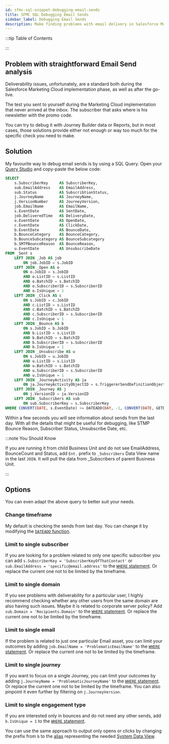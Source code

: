 ```yaml
---
id: sfmc-sql-snippet-debugging-email-sends
title: SFMC SQL Debugging Email Sends
sidebar_label: Debugging Email Sends
description: Make finding problems with email delivery in Salesforce Marketing Cloud great again. SQL with Query Studio to the rescue.
---
```



<LeadText content='Make finding problems with email delivery in Salesforce Marketing Cloud great again. SQL with the Query Studio to the rescue.' />

:::tip Table of Contents

<TOCInline toc={toc} />

:::

## Problem with straightforward Email Send analysis

Deliverability issues, unfortunately, are a standard both during the Salesforce Marketing Cloud implementation phase, as well as after the go-live.

The test you sent to yourself during the Marketing Cloud implementation that never arrived at the inbox. The subscriber that asks where is his newsletter with the promo code.

You can try to debug it with Journey Builder data or Reports, but in most cases, those solutions provide either not enough or way too much for the specific check you need to make.

## Solution

My favourite way to debug email sends is by using a SQL Query. Open your [Query Studio](./sfmc-sql-basics.mdx#query-studio) and copy-paste the below code:

```sql
SELECT
    s.SubscriberKey     AS SubscriberKey,
    sub.EmailAddress    AS EmailAddress,
    sub.Status          AS SubscribtionStatus,
    j.JourneyName       AS JourneyName,
    j.VersionNumber     AS JourneyVersion,
    job.EmailName       AS EmailName,
    s.EventDate         AS SentDate,
    job.DeliveredTime   AS DeliveryDate,
    o.EventDate         AS OpenDate,
    c.EventDate         AS ClickDate,
    b.EventDate         AS BounceDate,
    b.BounceCategory    AS BounceCategory,
    b.BounceSubcategory AS BounceSubcategory
    b.SMTPBounceReason  AS BounceReason,
    u.EventDate         AS UnsubscribeDate
FROM _Sent s
    LEFT JOIN _Job AS job
        ON job.JobID = s.JobID
    LEFT JOIN _Open AS o
        ON o.JobID = s.JobID
        AND o.ListID = s.ListID
        AND o.BatchID = s.BatchID
        AND o.SubscriberID = s.SubscriberID
        AND o.IsUnique = 1
    LEFT JOIN _Click AS c
        ON s.JobID = c.JobID
        AND c.ListID = s.ListID
        AND c.BatchID = s.BatchID
        AND c.SubscriberID = s.SubscriberID
        AND c.IsUnique = 1
    LEFT JOIN _Bounce AS b
        ON s.JobID = b.JobID
        AND b.ListID = s.ListID
        AND b.BatchID = s.BatchID
        AND b.SubscriberID = s.SubscriberID
        AND b.IsUnique = 1
    LEFT JOIN _Unsubscribe AS u
        ON s.JobID = u.JobID
        AND u.ListID = s.ListID
        AND u.BatchID = s.BatchID
        AND u.SubscriberID = s.SubscriberID
        AND u.IsUnique = 1
    LEFT JOIN _JourneyActivity AS ja
        ON ja.JourneyActivityObjectID = s.TriggererSendDefinitionObjectID
    LEFT JOIN _Journey AS j
        ON j.VersionID = ja.VersionID
    LEFT JOIN _Subscribers AS sub
        ON sub.SubscriberKey = s.SubscriberKey
WHERE CONVERT(DATE, s.EventDate) >= DATEADD(DAY, -1, CONVERT(DATE, GETDATE()))
```

Within a few seconds you will see information about sends from the last day. With all the details that might be useful for debugging, like STMP Bounce Reason, Subscriber Status, Unsubscribe Date, etc.

:::note You Should Know

If you are running it from child Business Unit and do not see EmailAddress, BounceCount and Status, add `Ent.` prefix to `_Subscribers` Data View name in the last `JOIN`. It will pull the data from _Subscribers of parent Business Unit.

:::

## Options

You can even adapt the above query to better suit your needs.

### Change timeframe

My default is checking the sends from last day. You can change it by modifying the [`DATEADD` function](./sfmc-sql-date-functions.mdx#dateadd).

### Limit to single subscriber

If you are looking for a problem related to only one specific subscriber you can add `s.SubscriberKey = 'SubscriberKeyOfThatContact'` or `sub.EmailAddress = 'specific@email.address'` to the [`WHERE` statement](./sfmc-sql-where.mdx#logical-operators). Or replace the current one not to be limited by the timeframe.

### Limit to single domain

If you see problems with deliverability for a particular user, I highly recommend checking whether any other users from the same domain are also having such issues. Maybe it is related to corporate server policy? Add `sub.Domain = 'Recipients.Domain'` to the [`WHERE` statement](./sfmc-sql-where.mdx#logical-operators). Or replace the current one not to be limited by the timeframe.

### Limit to single email

If the problem is related to just one particular Email asset, you can limit your outcomes by adding `job.EmailName = 'ProblematicEmailName'` to the [`WHERE` statement](./sfmc-sql-where.mdx#logical-operators). Or replace the current one not to be limited by the timeframe.

### Limit to single journey

If you want to focus on a single Journey, you can limit your outcomes by adding `j.JourneyName = 'ProblematicJourneyName'` to the [`WHERE` statement](./sfmc-sql-where.mdx#logical-operators). Or replace the current one not to be limited by the timeframe. You can also pinpoint it even further by filtering on `j.JourneyVersion`.

### Limit to single engagement type

If you are interested only in bounces and do not need any other sends, add `b.IsUnique = 1` to the [`WHERE` statement](./sfmc-sql-where.mdx#logical-operators).

You can use the same approach to output only opens or clicks by changing the prefix from `b` to the [alias](./sfmc-sql-join.mdx#table-name-prefix) representing the needed [System Data View](../config/sfmc-config-system-data-views.mdx).
